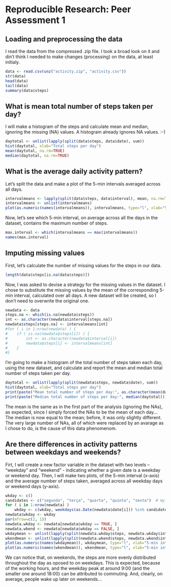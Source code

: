 # Reproducible Research: Peer Assessment 1


## Loading and preprocessing the data
I read the data from the compressed .zip file. I took a broad look on it and din't
think I needed to make changes (processing) on the data, at least initialy.
```r
data <- read.csv(unz("activity.zip", "activity.csv"))
str(data)
head(data)
tail(data)
summary(data$steps)
```

## What is mean total number of steps taken per day?
I will make a histogram of the steps and calculate mean and median, ignoring the
missing (NA) values. A histogram already ignores NA values. :-)
```r
daytotal <- unlist(lapply(split(data$steps, data$date), sum))
hist(daytotal, xlab="Total steps per day")
mean(daytotal, na.rm=TRUE)
median(daytotal, na.rm=TRUE)
```


## What is the average daily activity pattern?
Let's split the data and make a plot of the 5-min intervals averaged across all
days.
```r
intervalmeans <- lapply(split(data$steps, data$interval), mean, na.rm=TRUE)
intervalmeans <- unlist(intervalmeans)
plot(as.numeric(names(intervalmeans)), intervalmeans, type="l", xlab="5-min interval", ylab="Mean daily steps")
```
Now, let's see which 5-min interval, on average across all the days in the dataset, contains the maximum number of steps.
```r
max.interval <- which(intervalmeans == max(intervalmeans))
names(max.interval)
```

## Imputing missing values
First, let's calculate the number of missing values for the steps in our data.
```r
length(data$steps[is.na(data$steps)])
```
Now, I was asked to devise a strategy for the missing values in the dataset. I chose to substitute the missing values by the mean of the corresponding 5-min interval, calculated over all days. A new dataset will be created, so I don't need to overwrite the original one.
```r
newdata <- data
steps.na <- which(is.na(newdata$steps))
int <- as.character(newdata$interval[steps.na])
newdata$steps[steps.na] <- intervalmeans[int]
#for ( i in 1:nrow(newdata) ) {
#    if ( is.na(newdata$steps[i]) ) {
#        int <- as.character(newdata$interval[i])
#        newdata$steps[i] <- intervalmeans[int]
#    }
#}
```
I'm going to make a histogram of the total number of steps taken each day, using the new dataset, and calculate and report the mean and median total number of steps taken per day.
```r
daytotal <- unlist(lapply(split(newdata$steps, newdata$date), sum))
hist(daytotal, xlab="Total steps per day")
print(paste("Mean total number of steps per day:", as.character(mean(daytotal))))
print(paste("Median total number of steps per day:", median(daytotal)))
```
The mean is the same as in the first part of the analysis (ignoring the NAs), as expected, since I simply forced the NAs to be the mean of each day... The median is now equal to the mean; before, it was only slightly different. The very large number of NAs, all of which were replaced by an avarage as I chose to do, is the cause of this data phenomenom.


## Are there differences in activity patterns between weekdays and weekends?
Firt, I will create a new factor variable in the dataset with two levels – “weekday” and “weekend” - indicating whether a given date is a weekday or weekend day. Then, I will make two plots, of the 5-min interval (x-axis) and the average number of steps taken, averaged across all weekday days or weekend days (y-axis).
```r
wkday <- c()
candidates <- c("segunda", "terça", "quarta", "quinta", "sexta")  # my system is in Portuguese
for ( i in 1:nrow(newdata) )
    wkday <- c(wkday, weekdays(as.Date(newdata$date[i])) %in% candidates)
newdata$wkday <- wkday
par(mfrow=c(2, 1))
newdata.wkday <- newdata[newdata$wkday == TRUE, ]
newdata.wkend <- newdata[newdata$wkday == FALSE, ]
wkdaymean <- unlist(lapply(split(newdata.wkday$steps, newdata.wkday$interval), mean))
wkendmean <- unlist(lapply(split(newdata.wkend$steps, newdata.wkend$interval), mean))
plot(as.numeric(names(wkdaymean)), wkdaymean, type="l", xlab="5-min interval, weekdays", ylab="Mean daily steps")
plot(as.numeric(names(wkendmean)), wkendmean, type="l", xlab="5-min interval, weekend", ylab="Mean daily steps")
```
We can notice that, on weekends, the steps are more evenly distributed throughout the day as oposed to on weekdays. This is expected, because of the working hours, and the weekday peak at around 9:00 (and the smaller one around 18:00) can be attributed to commuting. And, clearly, on average, people wake up later on weekends...
